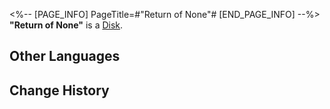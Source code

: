 <%-- [PAGE_INFO]
PageTitle=#"Return of None"#
[END_PAGE_INFO] --%>
{{Item Infobox
|id          = 210304
|image       = Item Return of None.png
|type        = Disk
|invCategory = Valuables
|rarity      = 3
|effect      = 
|description = A record that can be played on the Express' phonograph. It might be a chance acquisition or a gift from someone else. All sorts of memories surge up when the music plays &mdash; the smiles, encounters, touches, and the excitement of battle. Maybe that is why people still collect records even as society rapidly advances.<br />The current record contains the track "Return of None."
}}
{{Description|''Welcome to the realm of nightmares.''}}
'''"Return of None"''' is a [[Disk]].

==Other Languages==
{{Other Languages
|en   = "Return of None"
|zhs  = 《无人生还》
|zht  = 《無人生還》
|ja   = 『そして誰も残らない』
|ko   = ≪그리고 아무도 없었다≫
|es   = Nadie sobrevivirá
|fr   = « Return of None »
|ru   = Return of None
|th   = "Return of None"
|vi   = Không Ai Sống Sót
|de   = „Keine Überlebenden“
|id   = "Return of None"
|pt   = "Return of None"
}}

==Change History==
{{Change History|2.0}}